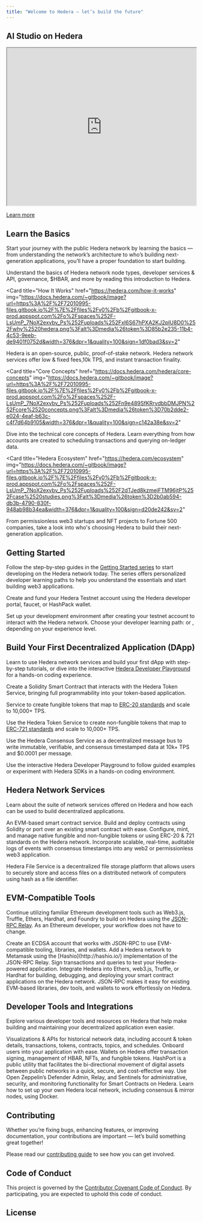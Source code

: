 ```yaml
---
title: "Welcome to Hedera — let’s build the future"
---
```


## AI Studio on Hedera

<Frame>
<iframe src="https://cdn.iframe.ly/WIsiMruJ" allowfullscreen="" allow="fullscreen" href="https://hedera.com/ai-studio" width="100%" height="420px"></iframe>
</Frame>

<div className="flex justify-center items-center mt-2 mb-2">
  <a href="https://studio.hedera.com">
    <p className="text-gray-900 dark:text-gray-200" style={{ marginTop: '0px', marginBottom: '0px' }}>Learn more</p>
  </a>
</div>

<CardGroup>
  <Card
  title="Learn the Basics"
  icon="book"
  iconType="solid"
  href="/hedera#learn-the-basics"
  horizontal
  />
<Card
  title="Getting Started"
  icon="rocket"
  iconType="solid"
  href="/hedera#getting-started"
  horizontal
/>

<Card
  title="Start Building"
  icon="code"
  iconType="solid"
  href="/hedera#build-your-first-decentralized-application-dapp"
  horizontal
/>

<Card
  title="Network Services"
  icon="network-wired"
  iconType="solid"
  href="/hedera#hedera-network-services"
  horizontal
/>

<Card
  title="EVM-Compatible Tools"
  icon="wrench"
  iconType="solid"
  href="/hedera#evm-compatible-tools"
  horizontal
/>

<Card
  title="Tools & Integrations"
  icon="toolbox"
  iconType="solid"
  href="/hedera#developer-tools-and-integrations"
  horizontal
/>

<Card
  title="Hedera Roadmap"
  icon="road"
  iconType="solid"
  href="https://hedera.com/roadmap"
  horizontal
/>

<Card
  title="Contributing Guide"
  icon="users"
  iconType="solid"
  href="https://docs.hedera.com/hedera/support-and-community/contributing-guide"
  horizontal
/>
</CardGroup>

## Learn the Basics

Start your journey with the public Hedera network by learning the basics — from understanding the network’s architecture to who’s building next-generation applications, you’ll have a proper foundation to start building.

<CardGroup>
<Card
  title="Hedera Explained"
  href="https://hedera.com/learning/hedera-hashgraph/what-is-hedera-hashgraph"
  img="https://docs.hedera.com/~gitbook/image?url=https%3A%2F%2F72010995-files.gitbook.io%2F%7E%2Ffiles%2Fv0%2Fb%2Fgitbook-x-prod.appspot.com%2Fo%2Fspaces%252F-LsUmP_7NoX2exvbv_Ps%252Fuploads%252FCxqJFpxsHg3NwFeBNTNk%252Fhedera%2520explained.png%3Falt%3Dmedia%26token%3D79ed76bf-1897-4c05-a615-9366f0f99f60&width=376&dpr=1&quality=100&sign=bf2968ef&sv=2"
>
  Understand the basics of Hedera network node types, developer services & API, governance, $HBAR, and more by reading this introduction to Hedera.
</Card>

<Card
  title="How It Works"
  href="https://hedera.com/how-it-works"
  img="https://docs.hedera.com/~gitbook/image?url=https%3A%2F%2F72010995-files.gitbook.io%2F%7E%2Ffiles%2Fv0%2Fb%2Fgitbook-x-prod.appspot.com%2Fo%2Fspaces%252F-LsUmP_7NoX2exvbv_Ps%252Fuploads%252FxI6S67hPXA2KJ2pIU8D0%252Fwhy%2520hedera.png%3Falt%3Dmedia%26token%3D85b2e235-11b4-4c53-9eeb-de9401f0752d&width=376&dpr=1&quality=100&sign=1df0bad3&sv=2"
>
  Hedera is an open-source, public, proof-of-stake network. Hedera network services offer low & fixed fees,10k TPS, and instant transaction finality.
</Card>

<Card
  title="Core Concepts"
  href="https://docs.hedera.com/hedera/core-concepts"
  img="https://docs.hedera.com/~gitbook/image?url=https%3A%2F%2F72010995-files.gitbook.io%2F%7E%2Ffiles%2Fv0%2Fb%2Fgitbook-x-prod.appspot.com%2Fo%2Fspaces%252F-LsUmP_7NoX2exvbv_Ps%252Fuploads%252Fn9e489SfKRrvdbbDMJPN%252Fcore%2520concepts.png%3Falt%3Dmedia%26token%3D70b2dde2-e024-4eaf-b63c-c4f7d64b9105&width=376&dpr=1&quality=100&sign=c142a38e&sv=2"
>
  Dive into the technical core concepts of Hedera. Learn everything from how accounts are created to scheduling transactions and querying on-ledger data.
</Card>

<Card
  title="Hedera Ecosystem"
  href="https://hedera.com/ecosystem"
  img="https://docs.hedera.com/~gitbook/image?url=https%3A%2F%2F72010995-files.gitbook.io%2F%7E%2Ffiles%2Fv0%2Fb%2Fgitbook-x-prod.appspot.com%2Fo%2Fspaces%252F-LsUmP_7NoX2exvbv_Ps%252Fuploads%252F2dTJed8kzmejFTM96jtP%252Fcase%2520studies.png%3Falt%3Dmedia%26token%3D2b0ab594-db3b-4790-830f-948ab98b34ea&width=376&dpr=1&quality=100&sign=d20de242&sv=2"
>
  From permissionless web3 startups and NFT projects to Fortune 500 companies, take a look into who's choosing Hedera to build their next-generation application.
</Card>
</CardGroup>

## Getting Started

Follow the step-by-step guides in the [Getting Started series](https://docs.hedera.com/hedera/getting-started) to start developing on the Hedera network today. The series offers personalized developer learning paths to help you understand the essentials and start building web3 applications.

<CardGroup cols={3}>
<Card title="Create Testnet Account" href="https://docs.hedera.comhttps://docs.hedera.com/hedera/tutorials/more-tutorials/create-and-fund-your-hedera-testnet-account" img="https://docs.hedera.com/~gitbook/image?url=https%3A%2F%2F72010995-files.gitbook.io%2F%7E%2Ffiles%2Fv0%2Fb%2Fgitbook-x-prod.appspot.com%2Fo%2Fspaces%252F-LsUmP_7NoX2exvbv_Ps%252Fuploads%252FgdQDpdp7VUa3gKvctIo6%252Ftestnet%2520access.png%3Falt%3Dmedia%26token%3Dc7db096f-79c6-4e60-b8bd-4ec8e22e5037&width=245&dpr=4&quality=100&sign=4fbb1742&sv=2">

Create and fund your Hedera Testnet account using the Hedera developer portal, faucet, or HashPack wallet.

</Card>

<Card title="Set Up Environment" href="https://docs.hedera.com/hedera/getting-started/environment-setup" img="https://docs.hedera.com/~gitbook/image?url=https%3A%2F%2F72010995-files.gitbook.io%2F%7E%2Ffiles%2Fv0%2Fb%2Fgitbook-x-prod.appspot.com%2Fo%2Fspaces%252F-LsUmP_7NoX2exvbv_Ps%252Fuploads%252Frhb3YEmW0irIM8djYAP3%252Fenvironment%2520setup.png%3Falt%3Dmedia%26token%3Ddd499f17-09b2-41f4-801d-7501c1aa0bcb&width=245&dpr=4&quality=100&sign=f69a357a&sv=2">
Set up your development environment after creating your testnet account to interact with the Hedera network.
</Card>

<Card title="Choose Learning Path" href="https://docs.hedera.com/hedera/getting-started#select-your-developer-learning-path" img="https://docs.hedera.com/~gitbook/image?url=https%3A%2F%2F72010995-files.gitbook.io%2F%7E%2Ffiles%2Fv0%2Fb%2Fgitbook-x-prod.appspot.com%2Fo%2Fspaces%252F-LsUmP_7NoX2exvbv_Ps%252Fuploads%252F8uyc10r6TYVxQQZY5YM5%252Ftransfer%2520hbar.png%3Falt%3Dmedia%26token%3Df7ad9c39-91bd-4888-8e4a-78ff62e03b80&width=245&dpr=4&quality=100&sign=798b3651&sv=2">
Choose your developer learning path: or , depending on your experience level.
</Card>
</CardGroup>

## Build Your First Decentralized Application (DApp)
Learn to use Hedera network services and build your first dApp with step-by-step tutorials, or dive into the interactive [Hedera Developer Playground](https://portal.hedera.com/playground) for a hands-on coding experience.

<CardGroup>
<Card title="Create & Deploy a Smart Contract" href="https://docs.hedera.com/hedera/tutorials/smart-contracts/deploy-a-contract-using-the-hedera-token-service" img="https://docs.hedera.com/~gitbook/image?url=https%3A%2F%2F72010995-files.gitbook.io%2F%7E%2Ffiles%2Fv0%2Fb%2Fgitbook-x-prod.appspot.com%2Fo%2Fspaces%252F-LsUmP_7NoX2exvbv_Ps%252Fuploads%252FZmsXhA23QMwZQDXwAEoj%252Fcreate%2520%2526%2520deploy%2520a%2520smart%2520contract.png%3Falt%3Dmedia%26token%3Dca11121f-e6f5-4f73-abde-654c28cb8a8b&width=245&dpr=4&quality=100&sign=dcaf1f7c&sv=2">

Create a Solidity Smart Contract that interacts with the Hedera Token Service, bringing full programmability into your token-based application.
</Card>

<Card title="Create Fungible Tokens" href="https://docs.hedera.com/hedera/tutorials/token/create-and-transfer-your-first-fungible-token" img="https://docs.hedera.com/~gitbook/image?url=https%3A%2F%2F72010995-files.gitbook.io%2F%7E%2Ffiles%2Fv0%2Fb%2Fgitbook-x-prod.appspot.com%2Fo%2Fspaces%252F-LsUmP_7NoX2exvbv_Ps%252Fuploads%252FT0DXpWGEixe2LdVzZ0Dl%252Ffungible%2520tokens.png%3Falt%3Dmedia%26token%3Db199f1e7-5de3-40bf-87b4-eee33a7ef2ad&width=245&dpr=4&quality=100&sign=775fb14a&sv=2">

Service to create fungible tokens that map to [ERC-20 standards](https://docs.hedera.com/guides/core-concepts/smart-contracts/supported-erc-token-standards) and scale to 10,000+ TPS.

</Card>

<Card title="Create Non-Fungible Tokens" href="https://docs.hedera.com/hedera/tutorials/token/create-and-transfer-your-first-nft" img="https://docs.hedera.com/~gitbook/image?url=https%3A%2F%2F72010995-files.gitbook.io%2F%7E%2Ffiles%2Fv0%2Fb%2Fgitbook-x-prod.appspot.com%2Fo%2Fspaces%252F-LsUmP_7NoX2exvbv_Ps%252Fuploads%252FCIw7togdXs2jP4U1QMIx%252Fnon-fungible%2520tokens.png%3Falt%3Dmedia%26token%3D52152e89-740e-4fe2-b461-7f1857056052&width=245&dpr=4&quality=100&sign=d63db57&sv=2">

Use the Hedera Token Service to create non-fungible tokens that map to [ERC-721 standards](https://docs.hedera.com/guides/core-concepts/smart-contracts/supported-erc-token-standards) and scale to 10,000+ TPS.

</Card>

<Card title="Write Verifiable Data to Hedera" img="https://docs.hedera.com/~gitbook/image?url=https%3A%2F%2F72010995-files.gitbook.io%2F%7E%2Ffiles%2Fv0%2Fb%2Fgitbook-x-prod.appspot.com%2Fo%2Fspaces%252F-LsUmP_7NoX2exvbv_Ps%252Fuploads%252FFyLk0fT8j6bGgSi06SeQ%252Fwrite%2520verifiable%2520data.png%3Falt%3Dmedia%26token%3Dd62892b2-b984-469a-945e-c1381b81934f&width=245&dpr=1&quality=100&sign=10607cda&sv=2" href="https://docs.hedera.com/hedera/tutorials/consensus/submit-your-first-message">

Use the Hedera Consensus Service as a decentralized message bus to write immutable, verifiable, and consensus timestamped data at 10k+ TPS and $0.0001 per message.

</Card>

<Card title="Hedera Developer Playground" href="https://portal.hedera.com/playground" img="https://docs.hedera.com/~gitbook/image?url=https%3A%2F%2F72010995-files.gitbook.io%2F%7E%2Ffiles%2Fv0%2Fb%2Fgitbook-x-prod.appspot.com%2Fo%2Fspaces%252F-LsUmP_7NoX2exvbv_Ps%252Fuploads%252FXICXBsCXqJpUtvlJsw4y%252FCode%2520Sandbox%2520Icon.png%3Falt%3Dmedia%26token%3D942908e9-e74e-4d3e-be4e-b43af6c4fcab&width=245&dpr=1&quality=100&sign=ecf0078d&sv=2">

Use the interactive Hedera Developer Playground to follow guided examples or experiment with Hedera SDKs in a hands-on coding environment.

</Card>

</CardGroup>

## Hedera Network Services

Learn about the suite of network services offered on Hedera and how each can be used to build decentralized applications.

<CardGroup>
<Card title="Smart Contracts" href="https://docs.hedera.com/hedera/sdks-and-apis/hedera-api/smart-contracts" img="https://docs.hedera.com/~gitbook/image?url=https%3A%2F%2F72010995-files.gitbook.io%2F%7E%2Ffiles%2Fv0%2Fb%2Fgitbook-x-prod.appspot.com%2Fo%2Fspaces%252F-LsUmP_7NoX2exvbv_Ps%252Fuploads%252FIf9L2MwNz0AQoutnStTv%252FSmart%2520Contracts.png%3Falt%3Dmedia%26token%3D3eab92fd-072f-4c26-9aa5-14e1adbb929a&width=245&dpr=4&quality=100&sign=610f2b9e&sv=2">
An EVM-based smart contract service. Build and deploy contracts using Solidity or port over an existing smart contract with ease.
</Card>

<Card title="Token Service" href="https://docs.hedera.com/hedera/sdks-and-apis/hedera-api/token-service" img="https://docs.hedera.com/~gitbook/image?url=https%3A%2F%2F72010995-files.gitbook.io%2F%7E%2Ffiles%2Fv0%2Fb%2Fgitbook-x-prod.appspot.com%2Fo%2Fspaces%252F-LsUmP_7NoX2exvbv_Ps%252Fuploads%252FZbbVoPwT7x23vlIbow7J%252Ftoken%2520service.png%3Falt%3Dmedia%26token%3D37127ceb-9e0e-43ba-b9af-ec66d842ffed&width=245&dpr=4&quality=100&sign=a2c08d56&sv=2">
Configure, mint, and manage native fungible and non-fungible tokens or using ERC-20 & 721 standards on the Hedera network.
</Card>

<Card title="Consensus Service" href="https://docs.hedera.com/hedera/sdks-and-apis/sdks/consensus-service" img="https://docs.hedera.com/~gitbook/image?url=https%3A%2F%2F72010995-files.gitbook.io%2F%7E%2Ffiles%2Fv0%2Fb%2Fgitbook-x-prod.appspot.com%2Fo%2Fspaces%252F-LsUmP_7NoX2exvbv_Ps%252Fuploads%252F0Gis7huASZxnkL7hfmWO%252Fconsensus%2520service.png%3Falt%3Dmedia%26token%3D366a9896-40e5-41af-8728-5920746d335f&width=245&dpr=4&quality=100&sign=c3d6ad5b&sv=2">
Incorporate scalable, real-time, auditable logs of events with consensus timestamps into any web2 or permissionless web3 application.
</Card>

<Card title="File Service" href="https://docs.hedera.com/hedera/sdks-and-apis/sdks/file-service" img="https://docs.hedera.com/~gitbook/image?url=https%3A%2F%2F72010995-files.gitbook.io%2F%7E%2Ffiles%2Fv0%2Fb%2Fgitbook-x-prod.appspot.com%2Fo%2Fspaces%252F-LsUmP_7NoX2exvbv_Ps%252Fuploads%252FHr035HUdd3gd7LPqXVOu%252Ffile%2520service.png%3Falt%3Dmedia%26token%3Dad97d374-8ed0-4043-9412-50437fd7adb5&width=245&dpr=4&quality=100&sign=cfb1b3ab&sv=2">

Hedera File Service is a decentralized file storage platform that allows users to securely store and access files on a distributed network of computers using hash as a file identifier.

</Card>
</CardGroup>

## EVM-Compatible Tools

Continue utilizing familiar Ethereum development tools such as Web3.js, Truffle, Ethers, Hardhat, and Foundry to build on Hedera using the [JSON-RPC Relay](https://docs.hedera.comhttps://docs.hedera.com/hedera/core-concepts/smart-contracts/json-rpc-relay). As an Ethereum developer, your workflow does not have to change.

<CardGroup>
<Card title="Create an ECDSA Account" href="https://github.com/hashgraph/hedera-json-rpc-relay/blob/main/docs/examples/account-alias-ecdsa.js" img="https://docs.hedera.com/~gitbook/image?url=https%3A%2F%2F72010995-files.gitbook.io%2F%7E%2Ffiles%2Fv0%2Fb%2Fgitbook-x-prod.appspot.com%2Fo%2Fspaces%252F-LsUmP_7NoX2exvbv_Ps%252Fuploads%252FAuqedxYZRZVMFJkxvJA1%252Fcreate%2520ECDSA%2520account.png%3Falt%3Dmedia%26token%3Db8219373-d171-4fb9-8bdb-ecf9d1da2d43&width=245&dpr=4&quality=100&sign=26201bfe&sv=2" >
Create an ECDSA account that works with JSON-RPC to use EVM-compatible tooling, libraries, and wallets.
</Card>

<Card title="Set Up Metamask" href="https://github.com/hashgraph/hedera-json-rpc-relay/blob/main/docs/transfer-guide.md" img="https://docs.hedera.com/~gitbook/image?url=https%3A%2F%2F72010995-files.gitbook.io%2F%7E%2Ffiles%2Fv0%2Fb%2Fgitbook-x-prod.appspot.com%2Fo%2Fspaces%252F-LsUmP_7NoX2exvbv_Ps%252Fuploads%252FO66ndK0WuKoeFS3eNm68%252Fsetup%2520metamask.png%3Falt%3Dmedia%26token%3D49fa4997-f76b-4eef-acf5-f2ac07d808cc&width=245&dpr=4&quality=100&sign=626045bb&sv=2">
Add a Hedera network to Metamask using the [Hashio](http://hashio.io/) implementation of the JSON-RPC Relay. Sign transactions and queries to test your Hedera-powered application.
</Card>

<Card title="Libraries & Tooling" href="https://github.com/hashgraph/hedera-json-rpc-relay/tree/main/tools" img="https://docs.hedera.com/~gitbook/image?url=https%3A%2F%2F72010995-files.gitbook.io%2F%7E%2Ffiles%2Fv0%2Fb%2Fgitbook-x-prod.appspot.com%2Fo%2Fspaces%252F-LsUmP_7NoX2exvbv_Ps%252Fuploads%252FT9qxM5L9PFAI3CjvQnBv%252Flibraries%2520%2526%2520tooling.png%3Falt%3Dmedia%26token%3Dd5966c58-0508-48ab-8ec8-96795a7cf5f4&width=245&dpr=4&quality=100&sign=e49cad53&sv=2">
Integrate Hedera into Ethers, web3.js, Truffle, or Hardhat for building, debugging, and deploying your smart contract applications on the Hedera network.
</Card>

<Card title="JSON-RPC Relay" href="https://docs.hedera.comhttps://docs.hedera.com/hedera/core-concepts/smart-contracts/json-rpc-relay" img="https://docs.hedera.com/~gitbook/image?url=https%3A%2F%2F72010995-files.gitbook.io%2F%7E%2Ffiles%2Fv0%2Fb%2Fgitbook-x-prod.appspot.com%2Fo%2Fspaces%252F-LsUmP_7NoX2exvbv_Ps%252Fuploads%252FuRkVlINCCxNvpbtNqn7i%252FJSON-RPC%2520relay.png%3Falt%3Dmedia%26token%3D30bac1be-1c4e-40ec-9ef8-a8f5addcaca0&width=245&dpr=4&quality=100&sign=5b5ad4fe&sv=2">
JSON-RPC makes it easy for existing EVM-based libraries, dev tools, and wallets to work effortlessly on Hedera.
</Card>
</CardGroup>

## Developer Tools and Integrations

Explore various developer tools and resources on Hedera that help make building and maintaining your decentralized application even easier.

<CardGroup>
<Card title="Network Explorers" href="https://docs.hedera.comhttps://docs.hedera.com/hedera/networks/community-mirror-nodes" img="https://docs.hedera.com/~gitbook/image?url=https%3A%2F%2F72010995-files.gitbook.io%2F%7E%2Ffiles%2Fv0%2Fb%2Fgitbook-x-prod.appspot.com%2Fo%2Fspaces%252F-LsUmP_7NoX2exvbv_Ps%252Fuploads%252FRrYkDySAmVob3JsSLJlx%252Fnetwork%2520explorers.png%3Falt%3Dmedia%26token%3D0845c3db-0c7c-4245-a31c-b161c58c7ec9&width=245&dpr=4&quality=100&sign=8e440420&sv=2">
Visualizations & APIs for historical network data, including account & token details, transactions, tokens, contracts, topics, and schedules.
</Card>

<Card title="Wallet Integrations" href="https://docs.hedera.com/hedera/sdks-and-apis/sdks#ecosystem-wallet-support" img="https://docs.hedera.com/~gitbook/image?url=https%3A%2F%2F72010995-files.gitbook.io%2F%7E%2Ffiles%2Fv0%2Fb%2Fgitbook-x-prod.appspot.com%2Fo%2Fspaces%252F-LsUmP_7NoX2exvbv_Ps%252Fuploads%252Fd0JAIGa2ld5nXn6rIrjo%252Fwallet%2520integrations.png%3Falt%3Dmedia%26token%3Def8d3af3-84bb-4da3-bae2-fe9bd733f1da&width=245&dpr=4&quality=100&sign=382644a2&sv=2">
Onboard users into your application with ease. Wallets on Hedera offer transaction signing, management of HBAR, NFTs, and fungible tokens.
</Card>

<Card title="Network Bridge" href="https://www.hashport.network/" img="https://docs.hedera.com/~gitbook/image?url=https%3A%2F%2F72010995-files.gitbook.io%2F%7E%2Ffiles%2Fv0%2Fb%2Fgitbook-x-prod.appspot.com%2Fo%2Fspaces%252F-LsUmP_7NoX2exvbv_Ps%252Fuploads%252FSK6zozZuCJX9lGJiqsIQ%252Fnetwork%2520bridge.png%3Falt%3Dmedia%26token%3D8dbe9fae-2d14-4f9e-98ec-8262816d4f07&width=245&dpr=4&quality=100&sign=a111a949&sv=2">
HashPort is a public utility that facilitates the bi-directional movement of digital assets between public networks in a quick, secure, and cost-effective way.
</Card>

<Card title="Monitoring & Security" href="https://www.openzeppelin.com/defender" img="https://docs.hedera.com/~gitbook/image?url=https%3A%2F%2F72010995-files.gitbook.io%2F%7E%2Ffiles%2Fv0%2Fb%2Fgitbook-x-prod.appspot.com%2Fo%2Fspaces%252F-LsUmP_7NoX2exvbv_Ps%252Fuploads%252F7uEQIKEViRSELR1f5kWg%252Fmonitor%2520%2526%2520security.png%3Falt%3Dmedia%26token%3D38d84233-28a9-42af-8ede-b6f3395746b1&width=245&dpr=4&quality=100&sign=5a1aa313&sv=2">
Use Open Zeppelin’s Defender Admin, Relay, and Sentinels for administrative, security, and monitoring functionality for Smart Contracts on Hedera.
</Card>

<Card title="Local Node" href="https://hedera.com/blog/how-to-set-up-your-own-hedera-local-network-using-docker" img="https://docs.hedera.com/~gitbook/image?url=https%3A%2F%2F72010995-files.gitbook.io%2F%7E%2Ffiles%2Fv0%2Fb%2Fgitbook-x-prod.appspot.com%2Fo%2Fspaces%252F-LsUmP_7NoX2exvbv_Ps%252Fuploads%252FXIQNKdfoSGSOh8dBeVrT%252Flocal%2520node.png%3Falt%3Dmedia%26token%3D61175a98-4fd1-41aa-a6c6-383063d942db&width=245&dpr=4&quality=100&sign=dbf3eb14&sv=2">
Learn how to set up your own Hedera local network, including consensus & mirror nodes, using Docker.
</Card>
</CardGroup>

## Contributing

Whether you’re fixing bugs, enhancing features, or improving documentation, your contributions are important — let’s build something great together!

Please read our [contributing guide](https://github.com/hashgraph/.github/blob/main/CONTRIBUTING.md) to see how you can get involved.

## Code of Conduct

This project is governed by the [Contributor Covenant Code of Conduct](https://github.com/hashgraph/.github/blob/main/CODE_OF_CONDUCT.md). By participating, you are expected to uphold this code of conduct.

## License

<CardGroup>
<Card
  title="Apache License 2.0"
  icon="file-contract"
  iconType="solid"
  href="https://www.apache.org/licenses/LICENSE-2.0"
  horizontal
/>
</CardGroup>

